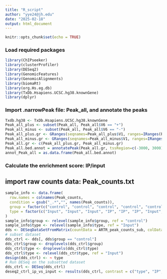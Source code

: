 ```yaml
---
title: "R_script"
author: "yye24@jh.edu"
date: "2025-02-18"
output: html_document
---
```


```r
knitr::opts_chunk$set(echo = TRUE)
```

### Load required packages
```r
library(ChIPseeker)
library(clusterProfiler)
library(DESeq2)
library(GenomicFeatures)
library(GenomicAlignments)
library(biomaRt)
library(org.Hs.eg.db)
library(TxDb.Hsapiens.UCSC.hg38.knownGene)
library(dplyr)
```

### Import .narrowPeak file: Peak_all, and annotate the peaks
```r
Txdb.hg38 <- TxDb.Hsapiens.UCSC.hg38.knownGene
Peak_all_plus <- subset(Peak_all, Peak_all$V6 == "+")
Peak_all_minus <- subset(Peak_all, Peak_all$V6 == "-")
Peak_all_plus.gr <- GRanges(seqnames=Peak_all_plus$V1, ranges=IRanges(Peak_all_plus$V2, Peak_all_plus$V3), strand="+", mcols=data.frame(peakID=Peak_all$V4))
Peak_all_minus.gr <- GRanges(seqnames=Peak_all_minus$V1, ranges=IRanges(Peak_all_minus$V2, Peak_all_minus$V3), strand="-", mcols=data.frame(peakID=Peak_all_minus$V4))
Peak_all.gr <- c(Peak_all_plus.gr, Peak_all_minus.gr)
Peak_all.bed.annot = annotatePeak(Peak_all.gr, tssRegion=c(-3000, 3000), TxDb=Txdb.hg38, annoDb="org.Hs.eg.db")
annot_Peak_all = as.data.frame(Peak_all.bed.annot)
```

### Calculate the enrichment score: IP/input
## import raw counts data: Peak_counts.txt
```r
sample_info <- data.frame(
  row.names = colnames(Peak_counts,
  condition = gsub("_.*","", names(Peak_counts)),
  group = factor(c("control", "control", "control", "control", "control", "control", "treatment", "treatment", "treatment", "treatment", "treatment", "treatment"),
  type = factor(c("Input", "Input", "Input", "IP", "IP", "IP", "Input", "Input", "Input", "IP", "IP", "IP"))
)
sample_info$group <- relevel(sample_info$group, ref = "control")
sample_info$type <- relevel(sample_info$type, ref = "Input")
dds <- DESeqDataSetFromMatrix(countData = ARTR_peak_counts_sub, colData = sample_info, design = ~ group + type)
# subset dataset
dds_ctrl <- dds[, dds$group == "control"]
dds_ctrl$group <- droplevels(dds_ctrl$group)
dds_ctrl$type <- droplevels(dds_ctrl$type)
dds_ctrl$type <- relevel(dds_ctr$type, ref = "Input")
design(dds_ctrl) <- ~ type  
# Run DESeq on the subsetted dataset
dds_ctrl <- DESeq(dds_ctrl)
deseq2_ctrl_ip_vs_input <- results(dds_ctrl, contrast = c("type", "IP", "Input"))
```
